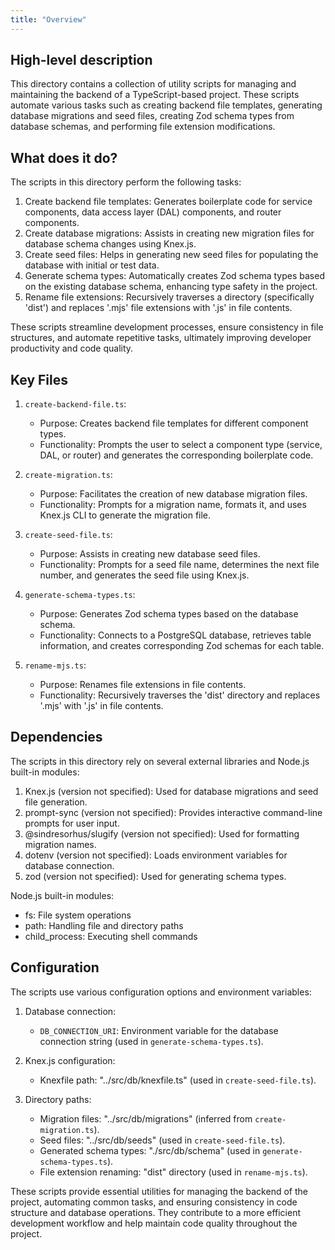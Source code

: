 ```yaml
---
title: "Overview"
---
```


## High-level description
This directory contains a collection of utility scripts for managing and maintaining the backend of a TypeScript-based project. These scripts automate various tasks such as creating backend file templates, generating database migrations and seed files, creating Zod schema types from database schemas, and performing file extension modifications.

## What does it do?
The scripts in this directory perform the following tasks:

1. Create backend file templates: Generates boilerplate code for service components, data access layer (DAL) components, and router components.
2. Create database migrations: Assists in creating new migration files for database schema changes using Knex.js.
3. Create seed files: Helps in generating new seed files for populating the database with initial or test data.
4. Generate schema types: Automatically creates Zod schema types based on the existing database schema, enhancing type safety in the project.
5. Rename file extensions: Recursively traverses a directory (specifically 'dist') and replaces '.mjs' file extensions with '.js' in file contents.

These scripts streamline development processes, ensure consistency in file structures, and automate repetitive tasks, ultimately improving developer productivity and code quality.

## Key Files

1. `create-backend-file.ts`:
   - Purpose: Creates backend file templates for different component types.
   - Functionality: Prompts the user to select a component type (service, DAL, or router) and generates the corresponding boilerplate code.

2. `create-migration.ts`:
   - Purpose: Facilitates the creation of new database migration files.
   - Functionality: Prompts for a migration name, formats it, and uses Knex.js CLI to generate the migration file.

3. `create-seed-file.ts`:
   - Purpose: Assists in creating new database seed files.
   - Functionality: Prompts for a seed file name, determines the next file number, and generates the seed file using Knex.js.

4. `generate-schema-types.ts`:
   - Purpose: Generates Zod schema types based on the database schema.
   - Functionality: Connects to a PostgreSQL database, retrieves table information, and creates corresponding Zod schemas for each table.

5. `rename-mjs.ts`:
   - Purpose: Renames file extensions in file contents.
   - Functionality: Recursively traverses the 'dist' directory and replaces '.mjs' with '.js' in file contents.

## Dependencies
The scripts in this directory rely on several external libraries and Node.js built-in modules:

1. Knex.js (version not specified): Used for database migrations and seed file generation.
2. prompt-sync (version not specified): Provides interactive command-line prompts for user input.
3. @sindresorhus/slugify (version not specified): Used for formatting migration names.
4. dotenv (version not specified): Loads environment variables for database connection.
5. zod (version not specified): Used for generating schema types.

Node.js built-in modules:
- fs: File system operations
- path: Handling file and directory paths
- child_process: Executing shell commands

## Configuration
The scripts use various configuration options and environment variables:

1. Database connection:
   - `DB_CONNECTION_URI`: Environment variable for the database connection string (used in `generate-schema-types.ts`).

2. Knex.js configuration:
   - Knexfile path: "../src/db/knexfile.ts" (used in `create-seed-file.ts`).

3. Directory paths:
   - Migration files: "../src/db/migrations" (inferred from `create-migration.ts`).
   - Seed files: "../src/db/seeds" (used in `create-seed-file.ts`).
   - Generated schema types: "./src/db/schema" (used in `generate-schema-types.ts`).
   - File extension renaming: "dist" directory (used in `rename-mjs.ts`).

These scripts provide essential utilities for managing the backend of the project, automating common tasks, and ensuring consistency in code structure and database operations. They contribute to a more efficient development workflow and help maintain code quality throughout the project.